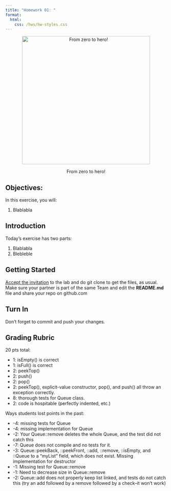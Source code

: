 ```yaml
---
title: "Homework 01: "
format: 
  html:
    css: /hws/hw-styles.css
---
```


<center>

<figure>

<img src="/images/hws/hw01/noidea.gif" alt="From zero to hero!" width="400"/>

<figcaption>From zero to hero!</figcaption>

</figure>

</center>

## Objectives:

In this exercise, you will:

1.  Blablabla

## Introduction

Today's exercise has two parts:

1.  Blablabla
2.  Blebleble

## Getting Started

[Accept the invitation](){target="_blank"} to the lab and do git clone to get the files, as usual. Make sure your partner is part of the same Team and edit the **README.md** file and share your repo on github.com



## Turn In

Don't forget to commit and push your changes.

## Grading Rubric

20 pts total:

-   1: isEmpty() is correct
-   1: isFull() is correct
-   2: peekTop()
-   2: push()
-   2: pop()
-   2: peekTop(), explicit-value constructor, pop(), and push() all throw an exception correctly.
-   8: thorough tests for Queue class.
-   2: code is hospitable (perfectly indented, etc.)

Ways students lost points in the past:

-   -4: missing tests for Queue
-   -4: missing implementation for Queue
-   -2: Your Queue::remove deletes the whole Queue, and the test did not catch this
-   -7: Queue does not compile and no tests for it.
-   -3: Queue::peekBack, ::peekFront, ::add, ::remove, ::isEmpty, and ::Queue to a "myList" field, which does not exist. Missing implementation for destructor
-   -1: Missing test for Queue::remove
-   -1: Need to decrease size in Queue::remove
-   -2: Queue::add does not properly keep list linked, and tests do not catch this (try an add followed by a remove followed by a check--it won't work)

<!-- [^1]: how to add footnotes. -->